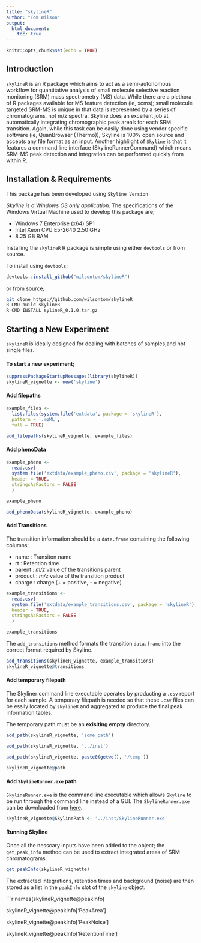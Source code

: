```yaml
---
title: "skylineR"
author: "Tom Wilson"
output:
  html_document:
    toc: true
---
```


```r
knitr::opts_chunk$set(echo = TRUE)
```

## Introduction

`skylineR` is an R package which aims to act as a semi-autonomous workflow for quantitative analysis of small molecule selective reaction monitoring (SRM) mass spectrometry (MS) data. While there are a plethora of R packages available for MS feature detection (ie, xcms); small molecule targeted SRM-MS is unique in that data is represented by a series of chromatograms, not m/z spectra. Skyline does an excellent job at automatically integrating chromographic peak area's for each SRM transition. Again, while this task can be easily done using vendor specific software (ie, QuanBrowser (Thermo)), Skyline is 100% open source and accepts any file format as an input. Another highlilght of `Skyline` is that it features a command line interface (SkylineRunnerCommand) which means SRM-MS peak detection and integration can be performed quickly from within R.

## Installation & Requirements

This package has been developed using `Skyline Version `

_Skyline is a Windows OS only application_. The specifications of the Windows Virtual Machine used to develop this package are;

  - Windows 7 Enterprise (x64) SP1
  - Intel Xeon CPU E5-2640 2.50 GHz
  - 8.25 GB RAM
  

Installing the `skylineR` R package is simple using either `devtools` or from source.

To install using `devtools`;

```R
devtools::install_github("wilsontom/skylineR")
```
or from source;

```sh
git clone https://github.com/wilsontom/skylineR
R CMD build skylineR
R CMD INSTALL sylineR_0.1.0.tar.gz
```

## Starting a New Experiment

`skylineR` is ideally designed for dealing with batches of samples,and not single files. 

#### To start a new experiment; 

```r
suppressPackageStartupMessages(library(skylineR))
skylineR_vignette <- new('skyline')
```

#### Add filepaths

```r
example_files <-
  list.files(system.file('extdata', package = 'skylineR'),
  pattern = '.mzML',
  full = TRUE)

add_filepaths(skylineR_vignette, example_files)

```


#### Add phenoData

```r
example_pheno <-
  read.csv(
  system.file('extdata/example_pheno.csv', package = 'skylineR'),
  header = TRUE,
  stringsAsFactors = FALSE
  )

example_pheno

add_phenoData(skylineR_vignette, example_pheno)
```

#### Add Transitions

The transition information should be a `data.frame` containing the following columns;

  - name : Transiton name
  - rt : Retention time
  - parent : _m/z_ value of the transitions parent
  - product : _m/z_ value of the transition product
  - charge : charge (+ = positive, - = negative)
  
```r
example_transitions <-
  read.csv(
  system.file('extdata/example_transitions.csv', package = 'skylineR'),
  header = TRUE,
  stringsAsFactors = FALSE
  )

example_transitions
```

The `add_transitions` method formats the transition `data.frame` into the correct format required by Skyline. 

```r
add_transitions(skylineR_vignette, example_transitions)
skylineR_vignette@transitions
```



#### Add temporary filepath

The Skyliner command line executable operates by producting a `.csv` report for each sample. A temporary filepath is needed so that these `.csv` files can be essily located by `skylineR` and aggregated to produce the final peak information tables.

The temporary path must be an __exisiting empty__ directory.

```r
add_path(skylineR_vignette, 'some_path')

add_path(skylineR_vignette, '../inst')

add_path(skylineR_vignette, paste0(getwd(), '/temp'))

skylineR_vignette@path

```

#### Add `SkylineRunner.exe` path

`SkylineRunner.exe` is the command line executable which allows `Skyline` to be run through the command line instead of a GUI. The `SkylineRunner.exe` can be downloaded from [here](https://skyline.ms/wiki/home/software/Skyline/download.view?entityId=c33e5f41-9c2a-102f-a8bb-da20258202b3&name=SkylineRunner.exe). 

```r
skylineR_vignette@SkylinePath <- '../inst/SkylineRunner.exe'

```


#### Running Skyline

Once all the nesscary inputs have been added to the object; the `get_peak_info` method can be used to extract integrated areas of SRM chromatograms.

```r
get_peakInfo(skylineR_vignette)
```

The extracted integrations, retention times and background (noise) are then stored as a list in the `peakInfo` slot of the `skyline` object.

```r
names(skylineR_vignette@peakInfo)

skylineR_vignette@peakInfo['PeakArea']

skylineR_vignette@peakInfo['PeakNoise']

skylineR_vignette@peakInfo['RetentionTime']









